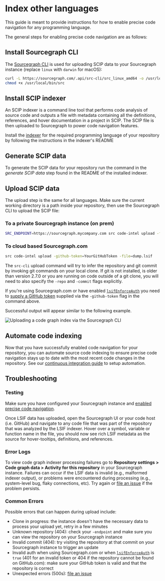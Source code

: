 # Index other languages

<p className="subtitle">This guide is meant to provide instructions for how to enable precise code navigation for any programming language.</p>

The general steps for enabling precise code navigation are as follows:

## Install Sourcegraph CLI

The [Sourcegraph CLI](/cli/) is used for uploading SCIP data to your Sourcegraph instance (replace `linux` with `darwin` for macOS):

```sh
curl -L https://sourcegraph.com/.api/src-cli/src_linux_amd64 -o /usr/local/bin/src
chmod +x /usr/local/bin/src
```

## Install SCIP indexer

An SCIP indexer is a command line tool that performs code analysis of source code and outputs a file with metadata containing all the definitions, references, and hover documentation in a project in SCIP. The SCIP file is then uploaded to Sourcegraph to power code navigation features.

Install the [indexer](/code-search/code-navigation/writing_an_indexer) for the required programming language of your repository by following the instructions in the indexer's README

## Generate SCIP data

To generate the SCIP data for your repository run the command in the _generate SCIP data_ step found in the README of the installed indexer.

## Upload SCIP data

The upload step is the same for all languages. Make sure the current working directory is a path inside your repository, then use the Sourcegraph CLI to upload the SCIP file:

### To a private Sourcegraph instance (on prem)

```sh
SRC_ENDPOINT=https://sourcegraph.mycompany.com src code-intel upload -file=index.scip
```

### To cloud based Sourcegraph.com

```sh
src code-intel upload -github-token=YourGitHubToken -file=dump.lsif
```

The `src-cli` upload command will try to infer the repository and git commit by invoking git commands on your local clone. If git is not installed, is older than version 2.7.0 or you are running on code outside of a git clone, you will need to also specify the `-repo` and `-commit` flags explicitly.

<Callout type="note">If you're using Sourcegraph.com or have enabled [`lsifEnforceAuth`](/admin/config/site_config#lsifEnforceAuth) you need to [supply a GitHub token](#proving-ownership-of-a-github-repository) supplied via the `-github-token` flag in the command above.</Callout>

Successful output will appear similar to the following example.

![Uploading a code graph index via the Sourcegraph CLI](https://storage.googleapis.com/sourcegraph-assets/docs/images/code-intelligence/sg-3.34/uploads/src-lsif-upload.gif)

## Automate code indexing

Now that you have successfully enabled code navigation for your repository, you can automate source code indexing to ensure precise code navigation stays up to date with the most recent code changes in the repository. See our [continuous integration guide](/code-search/code-navigation/how-to/adding_lsif_to_workflows) to setup automation.

## Troubleshooting

### Testing

<Callout type="note">Make sure you have configured your Sourcegraph instance and [enabled precise code navigation](/code-search/code-navigation/precise_code_navigation#setting-up-code-navigation-for-your-codebase).</Callout>

Once LSIF data has uploaded, open the Sourcegraph UI or your code host (i.e. GitHub) and navigate to any code file that was part of the repository that was analyzed by the LSIF indexer. Hover over a symbol, variable or function name in the file, you should now see rich LSIF metadata as the source for hover-tooltips, definitions, and references.

### Error Logs

To view code graph indexer processing failures go to **Repository settings > Code graph data > Activity for this repository** in your Sourcegraph instance. Failures can occur if the LSIF data is invalid (e.g., malformed indexer output), or problems were encountered during processing (e.g., system-level bug, flaky connections, etc). Try again or [file an issue](https://github.com/sourcegraph/sourcegraph/issues/new) if the problem persists.

### Common Errors

Possible errors that can happen during upload include:

- Clone in progress: the instance doesn't have the necessary data to process your upload yet, retry in a few minutes
- Unknown repository (404): check your `-endpoint` and make sure you can view the repository on your Sourcegraph instance
- Invalid commit (404): try visiting the repository at that commit on your Sourcegraph instance to trigger an update
- Invalid auth when using Sourcegraph.com or when [`lsifEnforceAuth`](/admin/config/site_config#lsifEnforceAuth) is `true` (401 for an invalid token or 404 if the repository cannot be found on GitHub.com): make sure your GitHub token is valid and that the repository is correct
- Unexpected errors (500s): [file an issue](https://github.com/sourcegraph/sourcegraph/issues/new)
